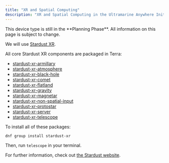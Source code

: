 ```yaml
---
title: "XR and Spatial Computing"
description: "XR and Spatial Computing in the Ultramarine Anywhere Initiative"
---
```



<Alert type="info">
  This device type is still in the **Planning Phase**. All information on this
  page is subject to change.
</Alert>

We will use [Stardust XR](https://stardustxr.org/). 

All core Stardust XR components are packaged in Terra:

- [stardust-xr-armillary](https://repology.org/project/stardust-xr-armillary/versions)
- [stardust-xr-atmosphere](https://repology.org/project/stardust-xr-atmosphere/versions)
- [stardust-xr-black-hole](https://repology.org/project/stardust-xr-black-hole/versions)
- [stardust-xr-comet](https://repology.org/project/stardust-xr-comet/versions)
- [stardust-xr-flatland](https://repology.org/project/stardust-xr-flatland/versions)
- [stardust-xr-gravity](https://repology.org/project/stardust-xr-gravity/versions)
- [stardust-xr-magnetar](https://repology.org/project/stardust-xr-magnetar/versions)
- [stardust-xr-non-spatial-input](https://repology.org/project/stardust-xr-non-spatial-input/versions)
- [stardust-xr-protostar](https://repology.org/project/stardust-xr-protostar/versions)
- [stardust-xr-server](https://repology.org/project/stardust-xr-server/versions)
- [stardust-xr-telescope](https://repology.org/project/stardust-xr-telescope/versions)

To install all of these packages:

```
dnf group install stardust-xr
```

Then, run `telescope` in your terminal. 

For further information, check out [the Stardust website](https://stardustxr.org).
